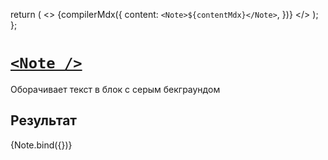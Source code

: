 
<Meta title="Note" />

  return (
    <>
      {compilerMdx({
        content: `<Note>${contentMdx}</Note>`,
      })}
    </>
  );
};

# [`<Note />`](http://s.csssr.ru/U31J879TR/20200527124836.jpg)

Оборачивает текст в блок с серым бекграундом

## Результат

<Canvas>
  <Story
    height="250px"
    name="Default"
    args={{
      contentMdx: `Venenatis cras sed felis eget velit. Consectetur libero id faucibus nisl tincidunt. Gravida in fermentum et sollicitudin ac orci phasellus egestas tellus. Volutpat consequat mauris nunc congue nisi vitae. Id aliquet risus feugiat in ante metus dictum at tempor.`,
    }}
  >
    {Note.bind({})}
  </Story>
</Canvas>
